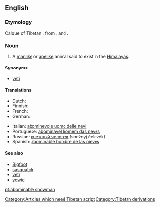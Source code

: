 {{wikipedia}}
==English==

===Etymology===
[[calque|Calque]] of [[Tibetan]] {{term||tr=metohkangmi|lang=bo}}, from {{term||tr=metoh||foul|lang=bo}}, and {{term||tr=kangmi||snowman|lang=bo}}. [[Category:Articles which need Tibetan script]]

===Noun===
{{en-noun|sg=[[abominable]] [[snowman]]|pl=abominable snowmen}}

# {{cryptozoology}} A [[manlike]] or [[apelike]] animal said to exist in the [[Himalayas]].

====Synonyms====
*[[yeti]]

====Translations====
{{trans-top|manlike or apelike animal said to exist in the Himalayas}}
* Dutch: {{t|nl|Verschrikkelijke Sneeuwman|m}}
* Finnish: {{t-|fi|lumimies}}
* French: {{t|fr|abominable homme des neiges|m}}
* German: {{t-|de|Yeti|m}}
{{trans-mid}}
* Italian: [[abominevole uomo delle nevi]] {{m}}
* Portuguese: [[abominável homem das neves]] {{m}}
* Russian: [[снежный человек]] (snežnyj čelovék) {{m}}
* Spanish: [[abominable hombre de las nieves]] {{m}}
{{trans-bottom}}

====See also====
*[[Bigfoot]]
*[[sasquatch]]
*[[yeti]]
*[[yowie]]

[[Category:Tibetan derivations]]

[[pt:abominable snowman]]